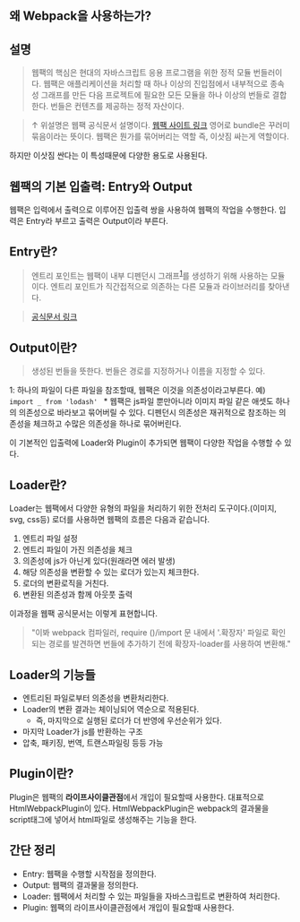 
<HeadPost title='왜 Webpack을 사용하는가?' createdDate='2022-05-10' updatedDate='2022-05-10' estimatedTime={5} />

## 왜 Webpack을 사용하는가?

## 설명

> 웹팩의 핵심은 현대의 자바스크립트 응용 프로그램을 위한 정적 모듈 번들러이다.
> 웹팩은 애플리케이션을 처리할 때 하나 이상의 진입점에서 내부적으로 종속성 그래프를 만든 다음 프로젝트에 필요한 모든 모듈을 하나 이상의 번들로 결합한다. 번들은 컨텐츠를 제공하는 정적 자산이다.

> ↑ 위설명은 웹팩 공식문서 설명이다. [웹팩 사이트 링크](https://webpack.js.org/concepts/)
> 영어로 bundle은 꾸러미 묶음이라는 뜻이다. 웹팩은 뭔가를 묶어버리는 역할 즉, 이삿짐 싸는게 역할이다.

하지만 이삿짐 싼다는 이 특성때문에 다양한 용도로 사용된다.

## 웹팩의 기본 입출력: Entry와 Output

웹팩은 입력에서 출력으로 이루어진 입출력 쌍을 사용하여 웹팩의 작업을 수행한다.
입력은 Entry라 부르고 출력은 Output이라 부른다.

## Entry란?
> 엔트리 포인트는 웹팩이 내부 디펜던시 그래프<sup>[1](#1)</sup>를 생성하기 위해 사용하는 모듈이다. 엔트리 포인트가 직간접적으로 의존하는 다른 모듈과 라이브러리를 찾아낸다.

> [공식문서 링크](https://webpack.kr/concepts/#entry)

## Output이란?
> 생성된 번들을 뜻한다. 번들은 경로를 지정하거나 이름을 지정할 수 있다.

<a id="1">1</a>: 하나의 파일이 다른 파일을 참조할때, 웹팩은 이것을 의존성이라고부른다. 예) <code>import _ from 'lodash' </code> * 웹팩은 js파일 뿐만아니라 이미지 파일 같은 애셋도 하나의 의존성으로 바라보고 묶어버릴 수 있다. 디펜던시 의존성은 재귀적으로 참조하는 의존성을 체크하고 수많은 의존성을 하나로 묶어버린다.

이 기본적인 입출력에 Loader와 Plugin이 추가되면 웹팩이 다양한 작업을 수행할 수 있다.

## Loader란?

Loader는 웹팩에서 다양한 유형의 파일을 처리하기 위한 전처리 도구이다.(이미지, svg, css등)
로더를 사용하면 웹팩의 흐름은 다음과 같습니다.

1. 엔트리 파일 설정
2. 엔트리 파일이 가진 의존성을 체크
3. 의존성에 js가 아닌게 있다(원래라면 에러 발생)
4. 해당 의존성을 변환할 수 있는 로더가 있는지 체크한다.
5. 로더의 변환로직을 거친다.
6. 변환된 의존성과 함께 아웃풋 출력

이과정을 웹팩 공식문서는 이렇게 표현합니다.
> "이봐 webpack 컴파일러, require ()/import 문 내에서 '.확장자' 파일로 확인되는 경로를 발견하면 번들에 추가하기 전에 확장자-loader를 사용하여 변환해."

## Loader의 기능들

- 엔트리된 파일로부터 의존성을 변환처리한다.
- Loader의 변환 결과는 체이닝되어 역순으로 적용된다.
  - 즉, 마지막으로 실행된 로더가 더 반영에 우선순위가 있다.
- 마지막 Loader가 js를 반환하는 구조
- 압축, 패키징, 번역, 트랜스파일링 등등 가능

## Plugin이란?

Plugin은 웹팩의 **라이프사이클관점**에서 개입이 필요할때 사용한다.
대표적으로 HtmlWebpackPlugin이 있다. 
HtmlWebpackPlugin은 webpack의 결과물을 script태그에 넣어서 html파일로 생성해주는 기능을 한다.

## 간단 정리
- Entry: 웹팩을 수행할 시작점을 정의한다.
- Output: 웹팩의 결과물을 정의한다.
- Loader: 웹팩에서 처리할 수 있는 파일들을 자바스크립트로 변환하여 처리한다.
- Plugin: 웹팩의 라이프사이클관점에서 개입이 필요할때 사용한다.
